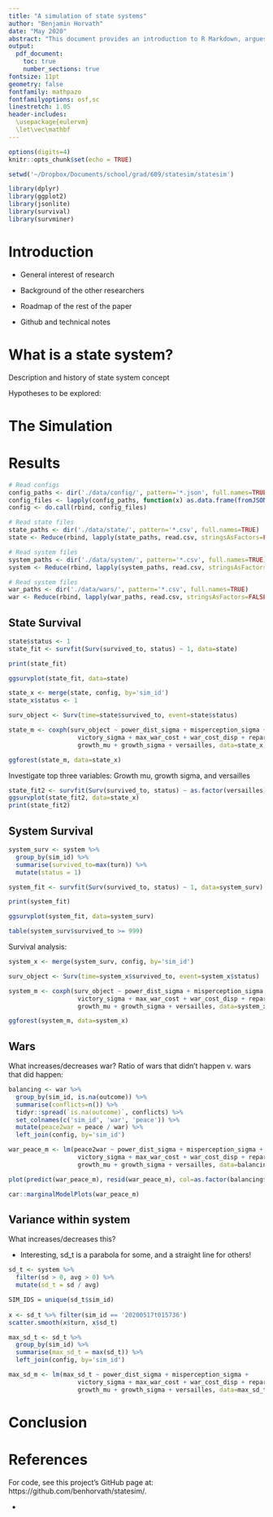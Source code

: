 ```yaml
---
title: "A simulation of state systems"
author: "Benjamin Horvath"
date: "May 2020"
abstract: "This document provides an introduction to R Markdown, argues for its..."
output:
  pdf_document:
    toc: true
    number_sections: true
fontsize: 11pt
geometry: false
fontfamily: mathpazo
fontfamilyoptions: osf,sc
linestretch: 1.05
header-includes:
  \usepackage{eulervm}
  \let\vec\mathbf
---
```


```r
options(digits=4)
knitr::opts_chunk$set(echo = TRUE)

setwd('~/Dropbox/Documents/school/grad/609/statesim/statesim')

library(dplyr)
library(ggplot2)
library(jsonlite)
library(survival)
library(survminer)
```



# Introduction

* General interest of research

* Background of the other researchers

* Roadmap of the rest of the paper

* Github and technical notes







# What is a state system?

Description and history of state system concept

Hypotheses to be explored:








# The Simulation







# Results

```r
# Read configs
config_paths <- dir('./data/config/', pattern='*.json', full.names=TRUE)
config_files <- lapply(config_paths, function(x) as.data.frame(fromJSON(x, flatten=TRUE)))
config <- do.call(rbind, config_files)

# Read state files
state_paths <- dir('./data/state/', pattern='*.csv', full.names=TRUE)
state <- Reduce(rbind, lapply(state_paths, read.csv, stringsAsFactors=FALSE))

# Read system files
system_paths <- dir('./data/system/', pattern='*.csv', full.names=TRUE)
system <- Reduce(rbind, lapply(system_paths, read.csv, stringsAsFactors=FALSE))

# Read system files
war_paths <- dir('./data/wars/', pattern='*.csv', full.names=TRUE)
war <- Reduce(rbind, lapply(war_paths, read.csv, stringsAsFactors=FALSE))
```

## State Survival

```r
state$status <- 1
state_fit <- survfit(Surv(survived_to, status) ~ 1, data=state)

print(state_fit)

ggsurvplot(state_fit, data=state)
```


```r
state_x <- merge(state, config, by='sim_id')
state_x$status <- 1

surv_object <- Surv(time=state$survived_to, event=state$status)

state_m <- coxph(surv_object ~ power_dist_sigma + misperception_sigma +
                   victory_sigma + max_war_cost + war_cost_disp + reparations +
                   growth_mu + growth_sigma + versailles, data=state_x)

ggforest(state_m, data=state_x)

```

Investigate top three variables: Growth mu, growth sigma, and versailles

```r

state_fit2 <- survfit(Surv(survived_to, status) ~ as.factor(versailles) + as.factor(growth_sigma), data=state_x)
ggsurvplot(state_fit2, data=state_x)
print(state_fit2)
```


## System Survival

```r
system_surv <- system %>%
  group_by(sim_id) %>%
  summarise(survived_to=max(turn)) %>%
  mutate(status = 1)

system_fit <- survfit(Surv(survived_to, status) ~ 1, data=system_surv)

print(system_fit)

ggsurvplot(system_fit, data=system_surv)

table(system_surv$survived_to >= 999)
```


Survival analysis:

```r
system_x <- merge(system_surv, config, by='sim_id')

surv_object <- Surv(time=system_x$survived_to, event=system_x$status)

system_m <- coxph(surv_object ~ power_dist_sigma + misperception_sigma +
                   victory_sigma + max_war_cost + war_cost_disp + reparations +
                   growth_mu + growth_sigma + versailles, data=system_x)

ggforest(system_m, data=system_x)

```



## Wars

What increases/decreases war? Ratio of wars that didn't happen v. wars that did happen:

```r
balancing <- war %>%
  group_by(sim_id, is.na(outcome)) %>%
  summarise(conflicts=n()) %>%
  tidyr::spread(`is.na(outcome)`, conflicts) %>%
  set_colnames(c('sim_id', 'war', 'peace')) %>%
  mutate(peace2war = peace / war) %>%
  left_join(config, by='sim_id')

war_peace_m <- lm(peace2war ~ power_dist_sigma + misperception_sigma +
                   victory_sigma + max_war_cost + war_cost_disp + reparations +
                   growth_mu + growth_sigma + versailles, data=balancing)

plot(predict(war_peace_m), resid(war_peace_m), col=as.factor(balancing$war_cost_disp))

car::marginalModelPlots(war_peace_m)

```




## Variance within system

What increases/decreases this?

* Interesting, sd_t is a parabola for some, and a straight line for others!

```r
sd_t <- system %>%
  filter(sd > 0, avg > 0) %>%
  mutate(sd_t = sd / avg)

SIM_IDS = unique(sd_t$sim_id)
                 
x <- sd_t %>% filter(sim_id == '20200517t015736')
scatter.smooth(x$turn, x$sd_t)

max_sd_t <- sd_t %>%
  group_by(sim_id) %>%
  summarise(max_sd_t = max(sd_t)) %>%
  left_join(config, by='sim_id')

max_sd_m <- lm(max_sd_t ~ power_dist_sigma + misperception_sigma +
                   victory_sigma + max_war_cost + war_cost_disp + reparations +
                   growth_mu + growth_sigma + versailles, data=max_sd_t)

```





# Conclusion






# References

For code, see this project's GitHub page at: https://github.com/benhorvath/statesim/.

* 







